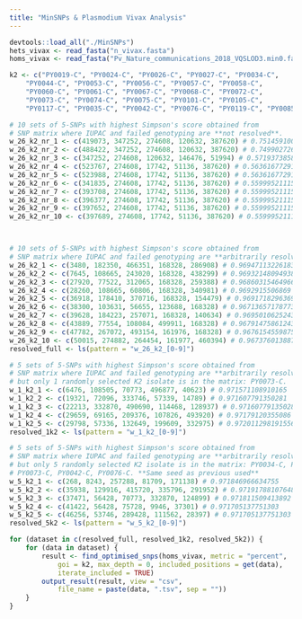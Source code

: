 ```yaml
---
title: "MinSNPs & Plasmodium Vivax Analysis"
---
```

```r
devtools::load_all("./MinSNPs")
hets_vivax <- read_fasta("n_vivax.fasta")
homs_vivax <- read_fasta("Pv_Nature_communications_2018_VQSLOD3.min0.fasta")

k2 <- c("PY0019-C", "PY0024-C", "PY0026-C", "PY0027-C", "PY0034-C",
    "PY0044-C", "PY0053-C", "PY0056-C", "PY0057-C", "PY0058-C",
    "PY0060-C", "PY0061-C", "PY0067-C", "PY0068-C", "PY0072-C",
    "PY0073-C", "PY0074-C", "PY0075-C", "PY0101-C", "PY0105-C",
    "PY0117-C", "PY0035-C", "PY0042-C", "PY0076-C", "PY0119-C", "PY0085-C")

# 10 sets of 5-SNPs with highest Simpson's score obtained from
# SNP matrix where IUPAC and failed genotyping are **not resolved**.
w_26_k2_nr_1 <- c(419073, 347252, 274608, 120632, 387620) # 0.75145910029631
w_26_k2_nr_2 <- c(488422, 347252, 274608, 120632, 387620) # 0.749902726646913
w_26_k2_nr_3 <- c(347252, 274608, 120632, 146476, 51994) # 0.571937385890874
w_26_k2_nr_4 <- c(523767, 274608, 17742, 51136, 387620) # 0.563616772919099
w_26_k2_nr_5 <- c(523988, 274608, 17742, 51136, 387620) # 0.563616772919099
w_26_k2_nr_6 <- c(341835, 274608, 17742, 51136, 387620) # 0.559995211158002
w_26_k2_nr_7 <- c(393708, 274608, 17742, 51136, 387620) # 0.559995211158002
w_26_k2_nr_8 <- c(396377, 274608, 17742, 51136, 387620) # 0.559995211158002
w_26_k2_nr_9 <- c(397652, 274608, 17742, 51136, 387620) # 0.559995211158002
w_26_k2_nr_10 <- c(397689, 274608, 17742, 51136, 387620) # 0.559995211158002



# 10 sets of 5-SNPs with highest Simpson's score obtained from
# SNP matrix where IUPAC and failed genotyping are **arbitrarily resolve**.
w_26_k2_1 <- c(3480, 182350, 466351, 168328, 286908) # 0.96947113226183
w_26_k2_2 <- c(7645, 108665, 243020, 168328, 438299) # 0.969321480949388
w_26_k2_3 <- c(27920, 77522, 312065, 168328, 259388) # 0.968603154649666
w_26_k2_4 <- c(28260, 108665, 60806, 168328, 340981) # 0.9692915506869
w_26_k2_5 <- c(36918, 178410, 370716, 168328, 154479) # 0.969171829636946
w_26_k2_6 <- c(38300, 103631, 56655, 123688, 168328) # 0.967136571787735
w_26_k2_7 <- c(39628, 184223, 257071, 168328, 140634) # 0.969501062524318
w_26_k2_8 <- c(43889, 77554, 108084, 499911, 168328) # 0.967914758612433
w_26_k2_9 <- c(47782, 267072, 493154, 161976, 168328) # 0.967615455987549
w_26_k2_10 <- c(50015, 274882, 264454, 161977, 460394) # 0.967376013887642
resolved_full <- ls(pattern = "w_26_k2_[0-9]")

# 5 sets of 5-SNPs with highest Simpson's score obtained from
# SNP matrix where IUPAC and failed genotyping are **arbitrarily resolve**,
# but only 1 randomly selected K2 isolate is in the matrix: PY0073-C.
w_1_k2_1 <- c(6476, 108505, 70773, 496877, 40623) # 0.971571108910165
w_1_k2_2 <- c(19321, 72096, 333746, 57339, 14789) # 0.971607791350281
w_1_k2_3 <- c(22213, 332870, 490690, 114468, 128937) # 0.971607791350281
w_1_k2_4 <- c(29659, 69165, 209376, 107826, 493920) # 0.97179120355086
w_1_k2_5 <- c(29798, 57336, 132649, 199609, 332975) # 0.972011298191556
resolved_1k2 <- ls(pattern = "w_1_k2_[0-9]")

# 5 sets of 5-SNPs with highest Simpson's score obtained from
# SNP matrix where IUPAC and failed genotyping are **arbitrarily resolve**,
# but only 5 randomly selected K2 isolate is in the matrix: PY0034-C, PY0061-C,
# PY0073-C, PY0042-C, PY0076-C. **Same seed as previous used**
w_5_k2_1 <- c(268, 8243, 257288, 81709, 171138) # 0.971846966634755
w_5_k2_2 <- c(35938, 129916, 415720, 335796, 291952) # 0.971917881076481
w_5_k2_3 <- c(37471, 56428, 70773, 332870, 124899) # 0.971811509413892
w_5_k2_4 <- c(41422, 56428, 75728, 9946, 37301) # 0.971705137751303
w_5_k2_5 <- c(46256, 53746, 289428, 111562, 28397) # 0.971705137751303
resolved_5k2 <- ls(pattern = "w_5_k2_[0-9]")

for (dataset in c(resolved_full, resolved_1k2, resolved_5k2)) {
    for (data in dataset) {
        result <- find_optimised_snps(homs_vivax, metric = "percent",
            goi = k2, max_depth = 0, included_positions = get(data),
            iterate_included = TRUE)
        output_result(result, view = "csv",
            file_name = paste(data, ".tsv", sep = ""))
    }
}
```